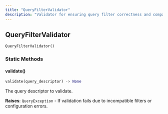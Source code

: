 ```yaml
---
title: "QueryFilterValidator"
description: "Validator for ensuring query filter correctness and compatibility"
---
```


## QueryFilterValidator

```python
QueryFilterValidator()
```

### Static Methods

#### validate()

```python
validate(query_descriptor) -> None
```

<ParamField path="query_descriptor" type="QueryDescriptor" required>
The query descriptor to validate.
</ParamField>

**Raises**: `QueryException` - If validation fails due to incompatible filters or configuration errors.